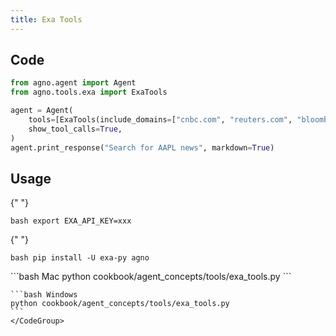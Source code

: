 ```yaml
---
title: Exa Tools
---
```


## Code

```python cookbook/agent_concepts/tools/exa_tools.py
from agno.agent import Agent
from agno.tools.exa import ExaTools

agent = Agent(
    tools=[ExaTools(include_domains=["cnbc.com", "reuters.com", "bloomberg.com"])],
    show_tool_calls=True,
)
agent.print_response("Search for AAPL news", markdown=True)
```

## Usage

<Steps>
  <Snippet file="create-venv-step.mdx" />

{" "}

<Step title="Set your API key">```bash export EXA_API_KEY=xxx ```</Step>

{" "}

<Step title="Install libraries">```bash pip install -U exa-py agno ```</Step>

  <Step title="Run Agent">
    <CodeGroup>
    ```bash Mac
    python cookbook/agent_concepts/tools/exa_tools.py
    ```

    ```bash Windows
    python cookbook/agent_concepts/tools/exa_tools.py
    ```
    </CodeGroup>

  </Step>
</Steps>
